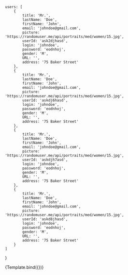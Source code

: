 

<Meta title="Components/UserList" component={UserList} />

    users: [
        {
            title: 'Mr.',
            lastName: 'Doe',
            firstName: 'John',
            email: 'johndoe@gmail.com',
            picture: 'https://randomuser.me/api/portraits/med/women/15.jpg',
            userId: 'ask2djhasd',
            login: 'johndoe',
            password: 'eodnhoj',
            gender: 'M',
            URL: '',
            address: '75 Baker Street'
        },
        {
            title: 'Mr.',
            lastName: 'Doe',
            firstName: 'John',
            email: 'johndoe@gmail.com',
            picture: 'https://randomuser.me/api/portraits/med/women/15.jpg',
            userId: 'askdj6hasd',
            login: 'johndoe',
            password: 'eodnhoj',
            gender: 'M',
            URL: '',
            address: '75 Baker Street'
        },
        {
            title: 'Mr.',
            lastName: 'Doe',
            firstName: 'John',
            email: 'johndoe@gmail.com',
            picture: 'https://randomuser.me/api/portraits/med/women/15.jpg',
            userId: 'askdjh7asd',
            login: 'johndoe',
            password: 'eodnhoj',
            gender: 'M',
            URL: '',
            address: '75 Baker Street'
        },
        {
            title: 'Mr.',
            lastName: 'Doe',
            firstName: 'John',
            email: 'johndoe@gmail.com',
            picture: 'https://randomuser.me/api/portraits/med/women/15.jpg',
            userId: 'askd8jhasd',
            login: 'johndoe',
            password: 'eodnhoj',
            gender: 'M',
            URL: '',
            address: '75 Baker Street'
        }
    ]
}

<Canvas>
    <Story name="main" args={defaultProps}>
        {Template.bind({})}
    </Story>
</Canvas>
